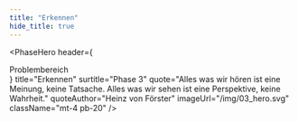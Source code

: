 ```yaml
---
title: "Erkennen"
hide_title: true
---
```



<PhaseHero
  header={
    <div className="border-b border-magenta-500 text-sm lg:text-base text-magenta-500 py-1 mb-5 lg:mb-8">
      Problembereich
    </div>
  }
  title="Erkennen"
  surtitle="Phase 3"
  quote="Alles was wir hören ist eine Meinung, keine Tatsache. Alles was wir sehen ist eine Perspektive, keine Wahrheit."
  quoteAuthor="Heinz von Förster"
  imageUrl="/img/03_hero.svg"
  className="mt-4 pb-20"
/>
